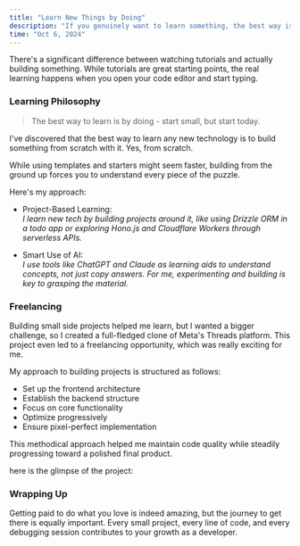 ```yaml
---
title: "Learn New Things by Doing"
description: "If you genuinely want to learn something, the best way is by doing it."
time: "Oct 6, 2024"
---
```


There's a significant difference between watching tutorials and actually building something. While tutorials are great starting points, the real learning happens when you open your code editor and start typing.

### Learning Philosophy

> The best way to learn is by doing - start small, but start today.

I've discovered that the best way to learn any new technology is to build something from scratch with it. Yes, from scratch.

While using templates and starters might seem faster, building from the ground up forces you to understand every piece of the puzzle.

Here's my approach:

- Project-Based Learning: <br/> _I learn new tech by building projects around it, like using Drizzle ORM in a todo app or exploring Hono.js and Cloudflare Workers through serverless APIs._

- Smart Use of AI: <br/> _I use tools like ChatGPT and Claude as learning aids to understand concepts, not just copy answers. For me, experimenting and building is key to grasping the material._

### Freelancing

Building small side projects helped me learn, but I wanted a bigger challenge, so I created a full-fledged clone of Meta's Threads platform. This project even led to a freelancing opportunity, which was really exciting for me.

My approach to building projects is structured as follows:

- Set up the frontend architecture
- Establish the backend structure
- Focus on core functionality
- Optimize progressively
- Ensure pixel-perfect implementation

This methodical approach helped me maintain code quality while steadily progressing toward a polished final product.

here is the glimpse of the project:

### Wrapping Up

Getting paid to do what you love is indeed amazing, but the journey to get there is equally important. Every small project, every line of code, and every debugging session contributes to your growth as a developer.

